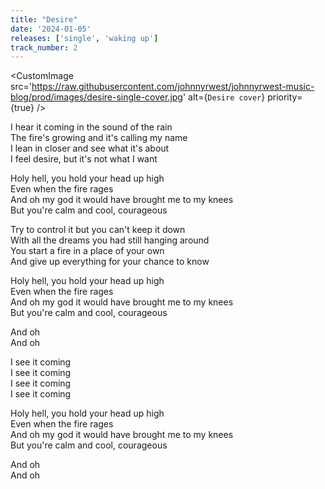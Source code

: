 ```yaml
---
title: "Desire"
date: '2024-01-05'
releases: ['single', 'waking up']
track_number: 2
---
```


<CustomImage
  src='https://raw.githubusercontent.com/johnnyrwest/johnnyrwest-music-blog/prod/images/desire-single-cover.jpg'
  alt={`Desire cover`}
  priority={true}
/>

I hear it coming in the sound of the rain\
The fire's growing and it's calling my name\
I lean in closer and see what it's about\
I feel desire, but it's not what I want

Holy hell, you hold your head up high\
Even when the fire rages\
And oh my god it would have brought me to my knees\
But you're calm and cool, courageous

Try to control it but you can't keep it down\
With all the dreams you had still hanging around\
You start a fire in a place of your own\
And give up everything for your chance to know

Holy hell, you hold your head up high\
Even when the fire rages\
And oh my god it would have brought me to my knees\
But you're calm and cool, courageous

And oh\
And oh

I see it coming\
I see it coming\
I see it coming\
I see it coming

Holy hell, you hold your head up high\
Even when the fire rages\
And oh my god it would have brought me to my knees\
But you're calm and cool, courageous

And oh\
And oh
